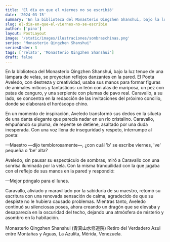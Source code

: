 ```yaml
---
title: 'El día en que el viernes no se escribió'
date: '2024-03-15'
summary: 'En la biblioteca del Monasterio Qingzhen Shanshui, bajo la luz tenue de una lámpara de velas, se proyectan reflejos danzantes en la pared.'
slug: el-dia-en-que-el-viernes-no-se-escribio
author: ['pino']
layout: PostLayout
image: '/static/images/ilustraciones/sombraschinas.png'
series: "Monasterio Qingzhen Shanshui"
seriesOrder: 3
tags: ['relato', 'Monasterio Qingzhen Shanshui']
draft: false
---
```


En la biblioteca del Monasterio Qingzhen Shanshui, bajo la luz tenue de una lámpara de velas, se proyectan reflejos danzantes en la pared. El Poeta Aveledo, con destreza y creatividad, usaba sus manos para formar figuras de animales míticos y fantásticos: un león con alas de mariposa, un pez con patas de canguro, y una serpiente con plumas de pavo real. Caravallo, a su lado, se concentra en la redacción de las invitaciones del próximo concilio, donde se elaborará el horóscopo chino.

En un momento de inspiración, Aveledo transformó sus dedos en la silueta de una danta elegante que parecía nadar en un río cristalino. Caravallo, empuñando su pluma, de repente se detiene, asaltado por una duda inesperada. Con una voz llena de inseguridad y respeto, interrumpe al poeta:

—Maestro —dijo temblorosamente—, ¿con cuál 'b' se escribe viernes, 've' pequeña o 'be' alta?

Aveledo, sin pausar su espectáculo de sombras, miró a Caravallo con una sonrisa iluminada por la vela. Con la misma tranquilidad con la que jugaba con el reflejo de sus manos en la pared y respondió:

—Mejor póngalo para el lunes.

Caravallo, aliviado y maravillado por la sabiduría de su maestro, retomó su escritura con una renovada sensación de calma, agradecido de que su despiste no le hubiera causado problemas. Mientras tanto, Aveledo continuó su silenciosas poses, ahora creando un dragón que se elevaba y desaparecía en la oscuridad del techo, dejando una atmósfera de misterio y asombro en la habitación.

Monasterio Qingzhen Shanshui (青真山水修道院) Retiro del Verdadero Azul entre Montañas y Aguas, La Azulita, Mérida, Venezuela. 